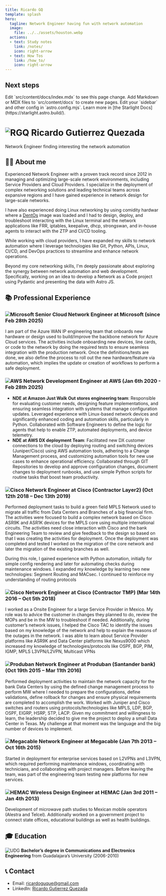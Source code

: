 ```yaml
---
title: Ricardo GQ
template: splash
hero:
  tagline: Network Engineer having fun with network automation
  image:
    file: ../../assets/houston.webp
  actions:
  - text: Study notes
    link: /notes/
    icon: right-arrow
  - text: How Tos
    link: /how_to/
    icon: right-arrow
---
```



## Next steps

<CardGrid stagger>
	<Card title="Update content" icon="pencil">
		Edit `src/content/docs/index.mdx` to see this page change.
	</Card>
	<Card title="Add new content" icon="add-document">
		Add Markdown or MDX files to `src/content/docs` to create new pages.
	</Card>
	<Card title="Configure your site" icon="setting">
		Edit your `sidebar` and other config in `astro.config.mjs`.
	</Card>
	<Card title="Read the docs" icon="open-book">
		Learn more in [the Starlight Docs](https://starlight.astro.build/).
	</Card>
</CardGrid>

# ![RGQ](https://media.licdn.com/dms/image/v2/C4E03AQEkpJNP0rMDwQ/profile-displayphoto-shrink_800_800/profile-displayphoto-shrink_800_800/0/1596478068988?e=1748476800&v=beta&t=k4h4zQbKbD8-QztHp9jYD_sIKn9E-g1MvbHCl4CKQes) Ricardo Gutierrez Quezada

Network Engineer finding interesting the network automation

## 👨‍💻 About me

Experienced Network Engineer with a proven track record since 2012 in managing and optimizing large-scale network environments, including Service Providers and Cloud Providers. I specialize in the deployment of complex networking solutions and leading technical teams across expansive regions and I have gained experience in network design for large-scale networks.

I have also experienced doing Linux networking by using comidity hardwar where a [DentOs](https://dent.dev/) image was loaded and I had to design, deploy, and troubleshoot interacting with the Linux terminal and the network applications like FRR, iptables, keepalive, dhcp, strongswan, and in-house agents to interact with the ZTP and CI/CD tooling.

While working with cloud providers, I have expanded my skills to network automation where I leverage technologies like Git, Python, APIs, Linux, CI/CD, and DevOps practices to streamline and enhance network operations.

Beyond my core networking skills, I'm deeply passionate about exploring the synergy between network automation and web development. Specifically, working on an idea to develop a Network as a Code project using Pydantic and presenting the data with Astro JS.

## 📚 Professional Experience

### ![Microsoft](https://media.licdn.com/dms/image/v2/C560BAQE88xCsONDULQ/company-logo_200_200/company-logo_200_200/0/1630652622688/microsoft_logo?e=1748476800&v=beta&t=cXVZCE8mOgVaEaaKyfowShM37-NEhqJEOr76Lys85q8) Senior Cloud Network Engineer at Microsoft (since Feb 28th 2025)

I am part of the Azure WAN IP engineering team that onboards new hardware or design used to build/improve the backbone network for Azure Cloud services. The activities include onboarding new devices, line cards, or code to the network by doing the required tests to ensure seamless integration with the production network. Once the definitions/tests are done, we also define the process to roll out the new hardware/feature via automation, which implies the update or creation of workflows to perform a safe deployment.

### ![AWS](https://media.licdn.com/dms/image/v2/C560BAQHTvZwCx4p2Qg/company-logo_200_200/company-logo_200_200/0/1630640869849/amazon_logo?e=1748476800&v=beta&t=_XRtAFVE-K_YXj51EnVWOsJTGCWL_RVPRL09UabuNsM) Network Development Engineer at AWS (Jan 6th 2020 - Feb 28th 2025)

- **NDE at Amazon Just Walk Out stores engineering team**: Responsible for evaluating customer needs, designing feature implementations, and ensuring seamless integration with systems that manage configuration updates. Leveraged experience with Linux-based network devices and significantly enhanced coding and automation skills, particularly in Python. Collaborated with Software Engineers to define the logic for agents that help to enable ZTP, automated deployments, and device telemetry.
- **NDE at AWS DX deployment Team**: Facilitated new DX customer connections to the cloud by deploying routing and switching devices (Juniper/Cisco) using AWS automation tools, adhering to a Change Management process, and customizing automation tools for new use cases to enhance operational efficiency. Collaborated through GIT Repositories to develop and approve configuration changes, document changes to deployment runbooks, and use simple Python scripts for routine tasks that boost team productivity.

### ![Cisco](https://media.licdn.com/dms/image/v2/D560BAQEGtum3RwmvNg/company-logo_200_200/company-logo_200_200/0/1733847180528/cisco_logo?e=1748476800&v=beta&t=vzp1Xv0SehI309RanbVHd0LeBW4l0mvbUqhdW9D_rAU) Network Engineer at Cisco (Contractor Layer2) (Oct 12th 2018 – Dec 13th 2019)

Performed deployment tasks to build a green field MPLS Network used to migrate all traffic from Data Centers and Branches of a big financial firm. The activities were focused to build a complex network based on Cisco ASR9K and ASR1K devices for the MPLS core using multiple international circuits. The activities need close interaction with Cisco and the bank Engineering Team to review and give feedback to the design so based on that I was creating the activities for deployment. Once the deployment was completed and tested I worked on the migration of the core network and later the migration of the existing branches as well.

During this role, I gained experience with Python automation, initially for simple config rendering and later for automating checks during maintenance windows. I expanded my knowledge by learning two new technologies: Segment Routing and MACsec. I continued to reinforce my understanding of routing protocols

### ![Cisco](https://media.licdn.com/dms/image/v2/D560BAQEGtum3RwmvNg/company-logo_200_200/company-logo_200_200/0/1733847180528/cisco_logo?e=1748476800&v=beta&t=vzp1Xv0SehI309RanbVHd0LeBW4l0mvbUqhdW9D_rAU) Network Engineer at Cisco (Contractor TMP) (Mar 14th 2016 – Oct 5th 2018)

I worked as a Onsite Engineer for a large Service Provider in Mexico. My role was to advice the customer in changes they planned to do, review the MOPs and be in the MW to troubleshoot if needed. Additionally, during customer’s network issues, I helped the Cisco TAC to identify the issues based on my knowledge of the network and help to explain the reasons of the outages in the network. I was able to learn about Service Provider platforms like ASR9K and Data Center platforms like Nexus9000 which increased my knowledge of technologies/protocols like OSPF, BGP, PIM, IGMP, MPLS L3VPN/L2VPN, Multicast VPNs

### ![Produban](https://media.licdn.com/dms/image/v2/C4D0BAQGQJDgJ40mNmQ/company-logo_200_200/company-logo_200_200/0/1630475136546/produban_logo?e=1748476800&v=beta&t=zhseELkfWUZEZCUWhHuFhPJ382R6kx9YOUUJ6RvmG9o) Network Engineer at Produban (Santander bank) (Oct 19th 2015 – Mar 11th 2016)

Performed deployment activities to maintain the network capacity for the bank Data Centers by using the defined change management process to perform MW where I needed to prepare the configurations, define validations, define rollback for changes and ensure physical requirements are completed to accomplish the work. Worked with Juniper and Cisco switches and routers using protocols/technologies like MPLS, LDP, BGP, OSPF, EIGRP, HSRP, STP, LACP. Given my commitment and willingness to learn, the leadership decided to give me the project to deploy a small Data Center in Texas. My challenge at that moment was the language and the big number of devices to implement.

### ![Megacable](https://media.licdn.com/dms/image/v2/C4E0BAQH5F2G5sn-xdg/company-logo_200_200/company-logo_200_200/0/1673292377562/empleosmegacableholdings_logo?e=1748476800&v=beta&t=BxGQ6u6AjbeIa27honRxq1VRoIpCSkX9ZRRDN4xneAc) Network Engineer at Megacable (Jan 7th 2013 – Oct 16th 2015)

Started in deployment for enterprise services based on L2VPNs and L3VPN, which required performing maintenance windows, coordinating with technicians, and collaborating with project managers. Before leaving the team, was part of the engineering team testing new platforms for new services.

### ![HEMAC](https://media.licdn.com/dms/image/v2/D560BAQHSjfWqC4zCmg/company-logo_200_200/B56ZV3hX4sGsAM-/0/1741466993585/grupo_hemac_logo?e=1748476800&v=beta&t=-q5rlqsiHSPoG7hoN8gVR1Rm0W0bu2Gc6f0Hnr_7gHo) Wireless Design Engineer at HEMAC (Jan 3rd 2011 – Jan 4th 2013)

Development of microwave path studies to Mexican mobile operators (Alestra and Telcel). Additionally worked on a government project to connect state offices, educational buildings as well as health buildings.

## 🎓 Education

![UDG](https://media.licdn.com/dms/image/v2/D4E0BAQGDHvOXKlL0UA/company-logo_200_200/B4EZWwZgt2H0AI-/0/1742421233366/universidad_de_guadalajara_2_logo?e=1748476800&v=beta&t=_6fz9wneNQAnw2FvdM7oCP0iuxxSxO2A3gLZK-UT8f4) **Bachelor’s degree in Communications and Electronics Engineering** from Guadalajara’s University (2006-2010)

## 📞 Contact

- Email: ricardoguque@gmail.com
- LinkedIn: [Ricardo Gutierrez Quezada](https://www.linkedin.com/in/ricardo-gutierrez-b3446475/)
